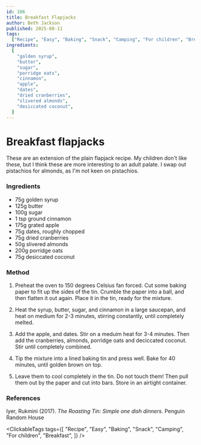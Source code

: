 ```yaml
---
id: 106
title: Breakfast Flapjacks
author: Beth Jackson
published: 2025-08-11
tags:
  ["Recipe", "Easy", "Baking", "Snack", "Camping", "For children", "Breakfast"]
ingredients:
  [
    "golden syrup",
    "butter",
    "sugar",
    "porridge oats",
    "cinnamon",
    "apple",
    "dates",
    "dried cranberries",
    "slivered almonds",
    "desiccated coconut",
  ]
---
```


# Breakfast flapjacks

<BlogTextWrapper>

These are an extension of the plain flapjack recipe. My children don't like these, but I think these are more interesting to an adult palate. I swap out pistachios for almonds, as I'm not keen on pistachios.

</BlogTextWrapper>

<BlogTextWrapper>

### Ingredients

- 75g golden syrup
- 125g butter
- 100g sugar
- 1 tsp ground cinnamon
- 175g grated apple
- 75g dates, roughly chopped
- 75g dried cranberries
- 50g slivered almonds
- 200g porridge oats
- 75g desiccated coconut

### Method

1. Preheat the oven to 150 degrees Celsius fan forced. Cut some baking paper to fit up the sides of the tin. Crumble the paper into a ball, and then flatten it out again. Place it in the tin, ready for the mixture.

2. Heat the syrup, butter, sugar, and cinnamon in a large saucepan, and heat on medium for 2-3 minutes, stirring constantly, until completely melted.

3. Add the apple, and dates. Stir on a meduim heat for 3-4 minutes. Then add the cranberries, almonds, porridge oats and deciccated coconut. Stir until completely combined.

4. Tip the mixture into a lined baking tin and press well. Bake for 40 minutes, until golden brown on top.

5. Leave them to cool completely in the tin. Do not touch them! Then pull them out by the paper and cut into bars. Store in an airtight container.

</BlogTextWrapper>

<BlogTextWrapper>

### References

Iyer, Rukmini (2017). _The Roasting Tin: Simple one dish dinners._ Penguin Random House

</BlogTextWrapper>

<ClickableTags
	tags={[
		"Recipe",
		"Easy",
		"Baking",
		"Snack",
		"Camping",
		"For children",
		"Breakfast",
	]}
/>
